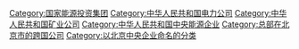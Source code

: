 [[Category:国家能源投资集团|Category:国家能源投资集团]]
[[Category:中华人民共和国电力公司|Category:中华人民共和国电力公司]]
[[Category:中华人民共和国矿业公司|Category:中华人民共和国矿业公司]]
[[Category:中华人民共和国中央能源企业|Category:中华人民共和国中央能源企业]]
[[Category:总部在北京市的跨国公司|Category:总部在北京市的跨国公司]]
[[Category:以北京中央企业命名的分类|Category:以北京中央企业命名的分类]]